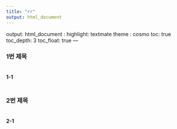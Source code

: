 ```yaml
---
title: "rr"
output: html_document
---
```


output:
 html_document :
   highlight: textmate
   theme : cosmo
   toc: true
   toc_depth: 3
   toc_float: true
---


### 1번 제목
```r

```

#### 1-1

```r

```

### 2번 제목
```r

```

#### 2-1
```r

```
